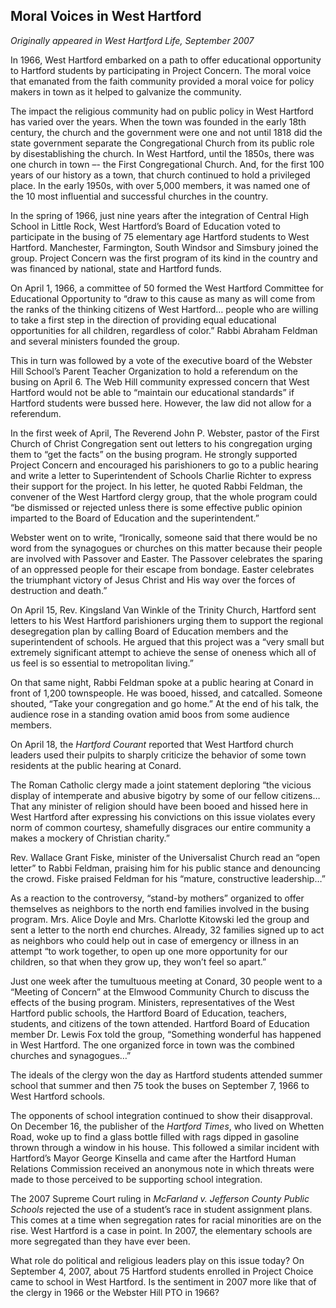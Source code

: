 ## Moral Voices in West Hartford {-}

*Originally appeared in West Hartford Life, September 2007*

In 1966, West Hartford embarked on a path to offer educational opportunity to Hartford students by participating in Project Concern. The moral voice that emanated from the faith community provided a moral voice for policy makers in town as it helped to galvanize the community.

The impact the religious community had on public policy in West Hartford has varied over the years. When the town was founded in the early 18th century, the church and the government were one and not until 1818 did the state government separate the Congregational Church from its public role by disestablishing the church. In West Hartford, until the 1850s, there was one church in town –- the First Congregational Church. And, for the first 100 years of our history as a town, that church continued to hold a privileged place. In the early 1950s, with over 5,000 members, it was named one of the 10 most influential and successful churches in the country.

In the spring of 1966, just nine years after the integration of Central High School in Little Rock, West Hartford’s Board of Education voted to participate in the busing of 75 elementary age Hartford students to West Hartford. Manchester, Farmington, South Windsor and Simsbury joined the group. Project Concern was the first program of its kind in the country and was financed by national, state and Hartford funds.

On April 1, 1966, a committee of 50 formed the West Hartford Committee for Educational Opportunity to “draw to this cause as many as will come from the ranks of the thinking citizens of West Hartford... people who are willing to take a first step in the direction of providing equal educational opportunities for all children, regardless of color.” Rabbi Abraham Feldman and several ministers founded the group.

This in turn was followed by a vote of the executive board of the Webster Hill School’s Parent Teacher Organization to hold a referendum on the busing on April 6. The Web Hill community expressed concern that West Hartford would not be able to “maintain our educational standards” if Hartford students were bussed here. However, the law did not allow for a referendum.

In the first week of April, The Reverend John P. Webster, pastor of the First Church of Christ Congregation sent out letters to his congregation urging them to “get the facts” on the busing program. He strongly supported Project Concern and encouraged his parishioners to go to a public hearing and write a letter to Superintendent of Schools Charlie Richter to express their support for the project. In his letter, he quoted Rabbi Feldman, the convener of the West Hartford clergy group, that the whole program could “be dismissed or rejected unless there is some effective public opinion imparted to the Board of Education and the superintendent.”

Webster went on to write, “Ironically, someone said that there would be no word from the synagogues or churches on this matter because their people are involved with Passover and Easter. The Passover celebrates the sparing of an oppressed people for their escape from bondage. Easter celebrates the triumphant victory of Jesus Christ and His way over the forces of destruction and death.”

On April 15, Rev. Kingsland Van Winkle of the Trinity Church, Hartford sent letters to his West Hartford parishioners urging them to support the regional desegregation plan by calling Board of Education members and the superintendent of schools. He argued that this project was a “very small but extremely significant attempt to achieve the sense of oneness which all of us feel is so essential to metropolitan living.”

On that same night, Rabbi Feldman spoke at a public hearing at Conard in front of 1,200 townspeople. He was booed, hissed, and catcalled. Someone shouted, “Take your congregation and go home.” At the end of his talk, the audience rose in a standing ovation amid boos from some audience members.

On April 18, the *Hartford Courant* reported that West Hartford church leaders used their pulpits to sharply criticize the behavior of some town residents at the public hearing at Conard.

The Roman Catholic clergy made a joint statement deploring “the vicious display of intemperate and abusive bigotry by some of our fellow citizens... That any minister of religion should have been booed and hissed here in West Hartford after expressing his convictions on this issue violates every norm of common courtesy, shamefully disgraces our entire community a makes a mockery of Christian charity.”

Rev. Wallace Grant Fiske, minister of the Universalist Church read an “open letter” to Rabbi Feldman, praising him for his public stance and denouncing the crowd. Fiske praised Feldman for his “mature, constructive leadership...”

As a reaction to the controversy, “stand-by mothers” organized to offer themselves as neighbors to the north end families involved in the busing program. Mrs. Alice Doyle and Mrs. Charlotte Kitowski led the group and sent a letter to the north end churches. Already, 32 families signed up to act as neighbors who could help out in case of emergency or illness in an attempt “to work together, to open up one more opportunity for our children, so that when they grow up, they won’t feel so apart.”

Just one week after the tumultuous meeting at Conard, 30 people went to a “Meeting of Concern” at the Elmwood Community Church to discuss the effects of the busing program. Ministers, representatives of the West Hartford public schools, the Hartford Board of Education, teachers, students, and citizens of the town attended. Hartford Board of Education member Dr. Lewis Fox told the group, “Something wonderful has happened in West Hartford. The one organized force in town was the combined churches and synagogues...”

The ideals of the clergy won the day as Hartford students attended summer school that summer and then 75 took the buses on September 7, 1966 to West Hartford schools.

The opponents of school integration continued to show their disapproval. On December 16, the publisher of the *Hartford Times*, who lived on Whetten Road, woke up to find a glass bottle filled with rags dipped in gasoline thrown through a window in his house. This followed a similar incident with Hartford’s Mayor George Kinsella and came after the Hartford Human Relations Commission received an anonymous note in which threats were made to those perceived to be supporting school integration.

The 2007 Supreme Court ruling in *McFarland v. Jefferson County Public Schools* rejected the use of a student's race in student assignment plans. This comes at a time when segregation rates for racial minorities are on the rise. West Hartford is a case in point. In 2007, the elementary schools are more segregated than they have ever been.

What role do political and religious leaders play on this issue today? On September 4, 2007, about 75 Hartford students enrolled in Project Choice came to school in West Hartford. Is the sentiment in 2007 more like that of the clergy in 1966 or the Webster Hill PTO in 1966?

